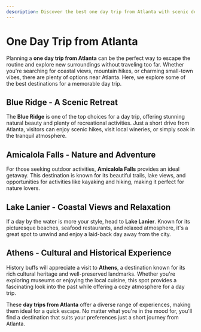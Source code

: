 ```yaml
---
description: Discover the best one day trip from Atlanta with scenic destinations, exciting activities, and top recommendations for a perfect getaway.
---
```


# One Day Trip from Atlanta

Planning a **one day trip from Atlanta** can be the perfect way to escape the routine and explore new surroundings without traveling too far. Whether you're searching for coastal views, mountain hikes, or charming small-town vibes, there are plenty of options near Atlanta. Here, we explore some of the best destinations for a memorable day trip.

## Blue Ridge - A Scenic Retreat

The **Blue Ridge** is one of the top choices for a day trip, offering stunning natural beauty and plenty of recreational activities. Just a short drive from Atlanta, visitors can enjoy scenic hikes, visit local wineries, or simply soak in the tranquil atmosphere.

## Amicalola Falls - Nature and Adventure

For those seeking outdoor activities, **Amicalola Falls** provides an ideal getaway. This destination is known for its beautiful trails, lake views, and opportunities for activities like kayaking and hiking, making it perfect for nature lovers.

## Lake Lanier - Coastal Views and Relaxation

If a day by the water is more your style, head to **Lake Lanier**. Known for its picturesque beaches, seafood restaurants, and relaxed atmosphere, it's a great spot to unwind and enjoy a laid-back day away from the city.

## Athens - Cultural and Historical Experience

History buffs will appreciate a visit to **Athens**, a destination known for its rich cultural heritage and well-preserved landmarks. Whether you're exploring museums or enjoying the local cuisine, this spot provides a fascinating look into the past while offering a cozy atmosphere for a day trip.

These **day trips from Atlanta** offer a diverse range of experiences, making them ideal for a quick escape. No matter what you're in the mood for, you'll find a destination that suits your preferences just a short journey from Atlanta.
